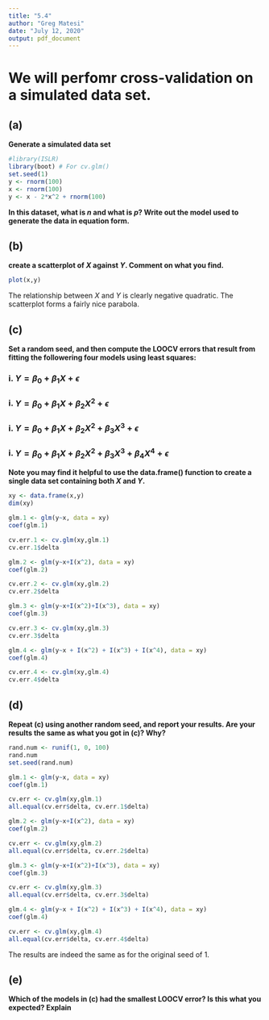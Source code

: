 ```yaml
---
title: "5.4"
author: "Greg Matesi"
date: "July 12, 2020"
output: pdf_document
---
```


# We will perfomr cross-validation on a simulated data set.

## (a)
**Generate a simulated data set**
```r
#library(ISLR)
library(boot) # For cv.glm()
set.seed(1)
y <- rnorm(100)
x <- rnorm(100)
y <- x - 2*x^2 + rnorm(100)
```

**In this dataset, what is _n_ and what is _p_? Write out the model used to generate the data in equation form.**

## (b)

**create a scatterplot of $X$ against $Y$. Comment on what you find.**
```r
plot(x,y)
```
The relationship between $X$ and $Y$ is clearly negative quadratic. The scatterplot forms a fairly nice parabola.

## (c)
**Set a random seed, and then compute the LOOCV errors that result from fitting the followering four models using least squares:**

### i. $Y = \beta_0 + \beta_1 X + \epsilon$
### i. $Y = \beta_0 + \beta_1 X + \beta_2 X^2 + \epsilon$
### i. $Y = \beta_0 + \beta_1 X + \beta_2 X^2 + \beta_3 X^3 + \epsilon$
### i. $Y = \beta_0 + \beta_1 X + \beta_2 X^2 + \beta_3 X^3 + \beta_4 X^4 + \epsilon$
**Note you may find it helpful to use the data.frame() function to create a single data set containing both $X$ and $Y$.**

```r
xy <- data.frame(x,y)
dim(xy)
```

```r
glm.1 <- glm(y~x, data = xy)
coef(glm.1)

cv.err.1 <- cv.glm(xy,glm.1)
cv.err.1$delta
```

```r
glm.2 <- glm(y~x+I(x^2), data = xy)
coef(glm.2)

cv.err.2 <- cv.glm(xy,glm.2)
cv.err.2$delta
```
```r
glm.3 <- glm(y~x+I(x^2)+I(x^3), data = xy)
coef(glm.3)

cv.err.3 <- cv.glm(xy,glm.3)
cv.err.3$delta
```

```r
glm.4 <- glm(y~x + I(x^2) + I(x^3) + I(x^4), data = xy)
coef(glm.4)

cv.err.4 <- cv.glm(xy,glm.4)
cv.err.4$delta
```


## (d)
**Repeat (c) using another random seed, and report your results. Are your results the same as what you got in (c)? Why?**

```r
rand.num <- runif(1, 0, 100)
rand.num
set.seed(rand.num)
```

```r
glm.1 <- glm(y~x, data = xy)
coef(glm.1)

cv.err <- cv.glm(xy,glm.1)
all.equal(cv.err$delta, cv.err.1$delta)
```

```r
glm.2 <- glm(y~x+I(x^2), data = xy)
coef(glm.2)

cv.err <- cv.glm(xy,glm.2)
all.equal(cv.err$delta, cv.err.2$delta)
```
```r
glm.3 <- glm(y~x+I(x^2)+I(x^3), data = xy)
coef(glm.3)

cv.err <- cv.glm(xy,glm.3)
all.equal(cv.err$delta, cv.err.3$delta)
```

```r
glm.4 <- glm(y~x + I(x^2) + I(x^3) + I(x^4), data = xy)
coef(glm.4)

cv.err <- cv.glm(xy,glm.4)
all.equal(cv.err$delta, cv.err.4$delta)
```

The results are indeed the same as for the original seed of 1.

## (e)
**Which of the models in (c) had the smallest LOOCV error? Is this what you expected? Explain**